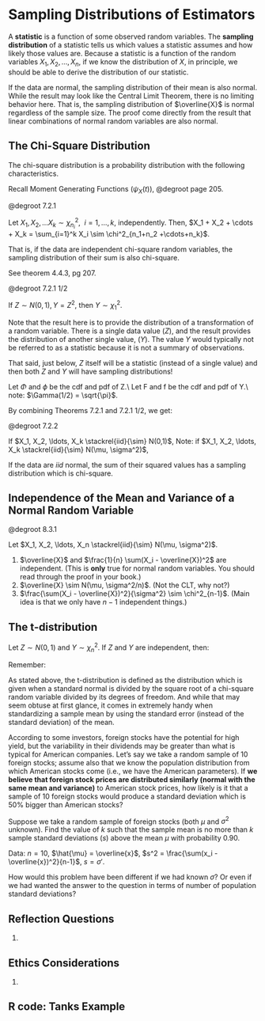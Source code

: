 # Sampling Distributions of Estimators {#sampdist}

A **statistic** is a function of some observed random variables.  The **sampling distribution** of a statistic tells us which values a statistic assumes and how likely those values are.  Because a statistic is a function of the random variables $X_1, X_2, \ldots, X_n$, if we know the distribution of $X$, in principle, we should be able to derive the distribution of our statistic.

::: {.example}
If the data are normal, the sampling distribution of their mean is also normal.  While the result may look like the Central Limit Theorem, there is no limiting behavior here.  That is, the sampling distribution of $\overline{X}$ is normal regardless of the sample size.  The proof come directly from the result that linear combinations of normal random variables are also normal.

\begin{eqnarray*}
X_i &\sim& N(\mu, \sigma^2)\\
\overline{X} &\sim& N(\mu, \sigma^2 / n)
\end{eqnarray*}
:::

## The Chi-Square Distribution

The chi-square distribution is a probability distribution with the following characteristics.

\begin{eqnarray*}
X &\sim& \chi^2_n\\
f_X(x) &=& \frac{1}{2^{n/2} \Gamma(n/2)} x^{n/2 -1} e^{-x/2} \ \ \ \ \ \ x > 0\\
E[X] &=& n\\
Var[X] &=& 2n\\
\psi_X(t) &=& \Bigg( \frac{1}{1-2t} \Bigg)^{n/2} \ \ \ \ \ \ t < 1/2\\
( &=&  E[e^{tX}] )\\
\end{eqnarray*}

Recall Moment Generating Functions $(\psi_X(t))$, @degroot page 205.

::: {.theorem}
@degroot 7.2.1

Let $X_1, X_2, \ldots X_k \sim \chi^2_{n_i}, \ \ i=1, \ldots, k$, independently.  Then, $X_1 + X_2 + \cdots + X_k = \sum_{i=1}^k X_i \sim \chi^2_{n_1+n_2 +\cdots+n_k}$.

That is, if the data are independent chi-square random variables, the sampling distribution of their sum is also chi-square.
:::


::: {.proof}

\begin{eqnarray*}
Y&=& \sum_{i=1}^k X_i\\
\psi_Y (t) &=& E[e^{Yt} ]\\
&=& E[e^{t \sum_{i=1}^k X_i}]\\
&=& \prod_{i=1}^k E[e^{tX_i}]\\
&=& \prod_{i=1}^k \psi_{X_i}(t)\\
&=& \prod_{i=1}^k \bigg( \frac{1}{1-2t} \bigg)^{ n_i /2}\\
&=& \Bigg( \frac{1}{1-2t} \Bigg)^{\sum n_i /2}
\end{eqnarray*}
See theorem 4.4.3, pg 207.
:::


::: {.theorem}
@degroot 7.2.1 1/2

If $Z \sim N(0,1), Y=Z^2,$ then $Y \sim \chi^2_1$.

Note that the result here is to provide the distribution of a transformation of a random variable.  There is a single data value $(Z)$, and the result provides the distribution of another single value, $(Y).$  The value $Y$ would typically not be referred to as a statistic because it is not a summary of observations.

That said, just below, $Z$ itself will be a statistic (instead of a single value) and then both $Z$ and $Y$ will have sampling distributions!
:::

::: {.proof}
Let $\Phi$ and $\phi$ be the cdf and pdf of Z.\\
Let F and f be the cdf and pdf of Y.\\
\begin{eqnarray*}
F(y) &=& P(Y \leq y) = P(Z^2 \leq y)\\
&=& P(-y^{1/2} \leq Z \leq y^{1/2})\\
&=& \Phi(y^{1/2}) -  \Phi(- y^{1/2})  \ \ \ \ \ y > 0\\
\end{eqnarray*}
\smallskip
\begin{eqnarray*}
f(y) &=& \frac{\partial F(y)}{\partial y} = \phi(y^{1/2}) \cdot \frac{1}{2} y^{-1/2} - \phi(-y^{1/2}) \cdot \frac{1}{2} -y^{-1/2}\\
&=& \frac{1}{2} y^{-1/2} ( \phi(y^{1/2}) + \phi(-y^{1/2})) \ \ \ \ \ \ y > 0\\
\mbox{we know} && \phi(y^{1/2}) = \phi(-y^{1/2}) = \frac{1}{\sqrt{2 \pi}} e^{-y/2}\\
%\therefore
f(y) &=& y^{-1/2} \frac{1}{\sqrt{2 \pi}} e^{-y/2} \ \ \ \ \ \ y > 0 \\
&=& \frac{1}{2^{1/2}\pi^{1/2}} y^{1/2 - 1} e^{-y/2} \ \ \ \ \ \ y >0\\
Y &\sim& \chi^2_1\\
\end{eqnarray*}
note: $\Gamma(1/2) = \sqrt{\pi}$.
:::



By combining Theorems 7.2.1 and 7.2.1 1/2, we get:

::: {.theorem}
@degroot 7.2.2

If $X_1, X_2, \ldots, X_k \stackrel{iid}{\sim} N(0,1)$,
\begin{eqnarray*}
\sum_{i=1}^k X_i^2 \sim \chi^2_k
\end{eqnarray*}
\noindent
Note: if $X_1, X_2, \ldots, X_k \stackrel{iid}{\sim} N(\mu, \sigma^2)$,
\begin{eqnarray*}
\frac{X_i - \mu}{\sigma} &\sim& N(0,1)\\
\sum_{i=1}^k \frac{(X_i - \mu)^2}{\sigma^2} &\sim& \chi^2_k\\
\end{eqnarray*}

If the data are $iid$ normal, the sum of their squared values has a sampling distribution which is chi-square.
:::


## Independence of the Mean and Variance of a Normal Random Variable


::: {.theorem}
@degroot 8.3.1

Let $X_1, X_2, \ldots, X_n \stackrel{iid}{\sim} N(\mu, \sigma^2)$.

1. $\overline{X}$ and $\frac{1}{n} \sum(X_i - \overline{X})^2$ are independent.  (This is **only** true for normal random variables.  You should read through the proof in your book.) 
2. $\overline{X} \sim N(\mu, \sigma^2/n)$.  (Not the CLT, why not?) 
3. $\frac{\sum(X_i - \overline{X})^2}{\sigma^2} \sim \chi^2_{n-1}$.  (Main idea is that we only have $n-1$ independent things.)
:::



## The t-distribution

Let $Z \sim N(0,1)$ and $Y \sim \chi^2_n$.  If $Z$ and $Y$ are independent, then:

::: {.definition}
\begin{eqnarray*}
X = \frac{Z}{\sqrt{Y/n}} \sim t_n \mbox{  by definition}
\end{eqnarray*}
:::

\begin{eqnarray*}
f(x) &=& \frac{\Gamma(\frac{n+1}{2})}{(n \pi)^{1/2} \Gamma(\frac{n}{2})} (1 + \frac{x^2}{n})^{-(n+1)/2} \ \ \ \ n > 2\\
E[X] &=&0\\
Var(X) &=& \frac{n}{n-2}
\end{eqnarray*}

Remember:
\begin{eqnarray*}
\frac{\overline{X} - \mu}{\sigma/\sqrt{n}} \sim N(0,1) \mbox{ independently of } \frac{\sum(X_i - \overline{X})^2}{\sigma^2} \sim \chi^2_{n-1}
\end{eqnarray*}

\begin{eqnarray*}
\frac{\frac{\overline{X} - \mu}{\sigma/\sqrt{n}}}{\sqrt{\frac{\sum(X_i - \overline{X})^2}{\sigma^2}/(n-1)}} &=& \frac{\overline{X} - \mu}{\sqrt{\frac{\sum(X_i - \overline{X})^2}{n-1}/n}}\\
&=& \frac{\overline{X} - \mu}{s/\sqrt{n}} \sim t_{n-1} !
\end{eqnarray*}

As stated above, the t-distribution is defined as the distribution which is given when a standard normal is divided by the square root of a chi-square random variable divided by its degrees of freedom.  And while that may seem obtuse at first glance, it comes in extremely handy when standardizing a sample mean by using the standard error (instead of the standard deviation) of the mean.


::: {.example}
According to some investors, foreign stocks have the potential for high yield, but the variability in their dividends may be greater than what is typical for American companies.   Let's say we take a random sample of 10 foreign stocks; assume also that we know the population distribution from which American stocks come (i.e., we have the American parameters).  If **we believe that foreign stock prices are distributed similarly  (normal with the same mean and variance)** to American stock prices, how likely is it that a sample of 10 foreign stocks would produce a standard deviation which is 50% bigger than American stocks?

\begin{eqnarray*}
P(\hat{\sigma} / \sigma > 1.5 ) &=& ?\\
\frac{\sum (X_i - \overline{X})^2}{\sigma^2} &\sim& \chi^2_{n-1} \ \ \ \ \mbox{(normality assumption)}\\
\frac{\sum (X_i - \overline{X})^2}{\sigma^2} &=& n\frac{\sum (X_i - \overline{X})^2/n}{\sigma^2}\\
&=& \frac{n \hat{\sigma^2}}{\sigma^2}\\
P(\hat{\sigma} / \sigma > 1.5 ) &=& P(\hat{\sigma}^2 / \sigma^2 > 1.5^2 ) \\
&=& P(n \hat{\sigma}^2 / \sigma^2 > n 1.5^2 )\\
&=& 1 - \chi^2_{n-1} (n 1.5^2)\\
&=& 1 - \chi^2_{n-1} (22.5)\\
&=& 1 - pchisq(22.5,9) = 0.00742 \ \ \ \mbox{ in R}
\end{eqnarray*}
:::

::: {.example}
Suppose we take a random sample of foreign stocks (both $\mu$ and $\sigma^2$ unknown).  Find the value of $k$ such that the sample mean is no more than $k$ sample standard deviations $(s)$ above the mean $\mu$ with probability 0.90.

\noindent
Data:  $n=10$, $\hat{\mu}  = \overline{x}$, $s^2 = \frac{\sum(x_i - \overline{x})^2}{n-1}$, $s = \sigma'$.

\begin{eqnarray*}
P(\overline{X} < \mu + k s) &=& 0.9\\
P\Bigg(\frac{\overline{X} - \mu}{s} < k \Bigg) = P\Bigg(\frac{\overline{X} - \mu}{s/\sqrt{n}} < k \sqrt{n}\Bigg) &=& 0.9\\
\frac{\overline{X} - \mu}{s / \sqrt{n}} &\sim& t_9\\
\sqrt{n} k &=& 1.383\\
k &=& \frac{1.383}{\sqrt{10}} = 0.437\\
\mbox{note, in R: } qt(0.9,9) &=& 1.383
\end{eqnarray*}

How would this problem have been different if we had known $\sigma$?  Or even if we had wanted the answer to the question in terms of number of population standard deviations?
:::


## <i class="fas fa-lightbulb" target="_blank"></i> Reflection Questions

1. 

## <i class="fas fa-balance-scale"></i> Ethics Considerations

1. 


## R code: Tanks Example

